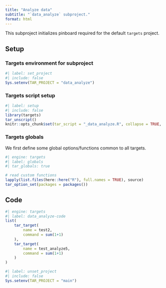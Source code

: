```yaml
---
title: "Analyze data"
subtitle: "`data_analyze` subproject."
format: html
---
```


This subproject initializes pinboard required for the default `targets` project.

## Setup

### Targets environment for subproject

```r
#| label: set_project
#| include: false
Sys.setenv(TAR_PROJECT = "data_analyze")
```

### Targets script setup

```r
#| label: setup
#| include: false
library(targets)
tar_unscript()
knitr::opts_chunk$set(tar_script = "_data_analyze.R", collapse = TRUE, comment = "#>")
```


### Targets globals

We first define some global options/functions common to all targets.

```r
#| engine: targets
#| label: globals
#| tar_globals: true

# read custom functions
lapply(list.files(here::here("R"), full.names = TRUE), source)
tar_option_set(packages = packages())
```

## Code

```r
#| engine: targets
#| label: data_analyze-code
list(
    tar_target(
        name = test2,
        command = sum(1+1)
    ),
    tar_target(
        name = test_analyze5,
        command = sum(1+1)
    )
)
```

```r
#| label: unset_project
#| include: false
Sys.setenv(TAR_PROJECT = "main")
```